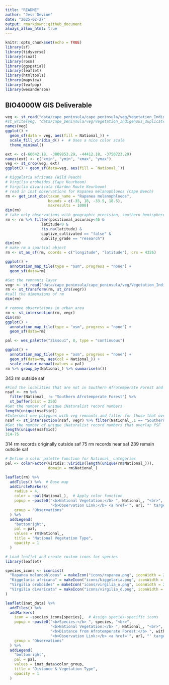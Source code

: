 ```yaml
---
title: "README"
author: "Jess Devine"
date: "2025-02-27"
output: rmarkdown::github_document
always_allow_html: true
---
```


```r
knitr::opts_chunk$set(echo = TRUE)
library(sf)
library(tidyverse)
library(rinat)
library(rosm)
library(ggspatial)
library(leaflet) 
library(htmltools)
library(mapview) 
library(leafpop) 
library(wesanderson)
```

## BIO4000W GIS Deliverable

```r
veg <- st_read("data/cape_peninsula/cape_peninsula/veg/Vegetation_Indigenous.shp")
#st_write(veg, "data/cape_peninsula/veg/Vegetation_Indigenous_duplicate.shp", append = FALSE)
names(veg)
ggplot() + 
  geom_sf(data = veg, aes(fill = National_)) +
  scale_fill_viridis_d() +  # Uses a nice color scale
  theme_minimal()

```

```r
ext <- c(-66642.18, -3809853.29, -44412.18, -3750723.29) 
names(ext) <- c("xmin", "ymin", "xmax", "ymax") 
veg <- st_crop(veg, ext)
ggplot() + geom_sf(data=veg, aes(fill = `National_`))
```

```r
# Kiggelaria africana (Wild Peach)
# Virgilia oroboides (Cape Keurboom)
# Virgilia divaricata (Garden Route Keurboom)
# read in inat observations for Rapanea melanophloeos (Cape Beech)
rm <- get_inat_obs(taxon_name = "Rapanea melanophloeos",
                   bounds = c(-35, 18, -33.5, 18.5),
                   maxresults = 1000)
dim(rm)
# take only observations with geographic precision, southern hemisphere, has coordinates, isn't captive and is of research quality 
rm <- rm %>% filter(positional_accuracy<46 & 
                latitude<0 &
                !is.na(latitude) &
                captive_cultivated == "false" &
                quality_grade == "research")
dim(rm)
# make rm a spartial object
rm <- st_as_sf(rm, coords = c("longitude", "latitude"), crs = 4326)
```

```r
ggplot() + 
  annotation_map_tile(type = "osm", progress = "none") + 
  geom_sf(data=rm)
```

```r
#Get the remnants layer
vegr <- st_read("data/cape_peninsula/cape_peninsula/veg/Vegetation_Indigenous_Remnants.shp")
rm <- st_transform(rm, st_crs(vegr)) 
#call the dimensions of rm
dim(rm)  

# remove observtaions in urban area
rm <- st_intersection(rm, vegr)
dim(rm)
ggplot() + 
  annotation_map_tile(type = "osm", progress = "none") + 
  geom_sf(data=rm)

pal <- wes_palette("Zissou1", 8, type = "continuous")

ggplot() + 
  annotation_map_tile(type = "osm", progress = "none") + 
  geom_sf(data=rm, aes(col = National_)) +
  scale_colour_manual(values = pal)
rm %>% group_by(National_) %>% summarise(n())
```
343 rm outside saf

```r
#Find the localities that are not in Southern Afrotemperate Forest and add a 250m buffer
nsaf <- rm %>% 
  filter(National_ != "Southern Afrotemperate Forest") %>%
  st_buffer(dist = 250)
#Get the number of unique iNaturalist record numbers
length(unique(nsaf$id)) 
#Intersect new polygons with veg remnants and filter for those that overlap Southern Afrotemperate Forest only
nsaf <- st_intersection(nsaf, vegr) %>% filter(National_.1 == "Southern Afrotemperate Forest")
#Get the number of unique iNaturalist record numbers that overlap PSF
length(unique(nsaf$id))
314-75
```
314 rm records originally outside saf
75 rm records near saf
239 remain outside saf

```R

# Define a color palette function for National_ categories
pal <- colorFactor(viridis::viridis(length(unique(rm$National_))), 
                   domain = rm$National_)

leaflet(rm) %>%
  addTiles() %>%  # Base map
  addCircleMarkers(
    radius = 4, 
    color = ~pal(National_),  # Apply color function
    popup = ~paste0("<b>National Vegetation:</b> ", National_, "<br>",
                    "<b>Observation Link:</b> <a href='", url, "' target='_blank'>iNat</a>"),
    group = "Observations"
  ) %>%
  addLegend(
    "bottomright",
    pal = pal,
    values = rm$National_,
    title = "National Vegetation Type",
    opacity = 1
  )
```

```r
# Load leaflet and create custom icons for species
library(leaflet)

species_icons <- iconList(
  "Rapanea melanophloeos" = makeIcon("icons/rapanea.png", iconWidth = 20, iconHeight = 20),
  "Kiggelaria africana" = makeIcon("icons/kiggelaria.png", iconWidth = 20, iconHeight = 20),
  "Virgilia oroboides" = makeIcon("icons/virgilia_o.png", iconWidth = 20, iconHeight = 20),
  "Virgilia divaricata" = makeIcon("icons/virgilia_d.png", iconWidth = 20, iconHeight = 20)
)

leaflet(inat_data) %>%
  addTiles() %>%
  addMarkers(
    icon = ~species_icons[species],  # Assign species-specific icons
    popup = ~paste0("<b>Species:</b> ", species, "<br>",
                    "<b>National Vegetation:</b> ", National_, "<br>",
                    "<b>Distance from Afrotemperate Forest:</b> ", within_250m, "<br>",
                    "<b>Observation Link:</b> <a href='", url, "' target='_blank'>iNat</a>"),
    group = "Observations"
  ) %>%
  addLegend(
    "bottomright",
    pal = pal,
    values = inat_data$color_group,
    title = "Distance & Vegetation Type",
    opacity = 1
  )


```